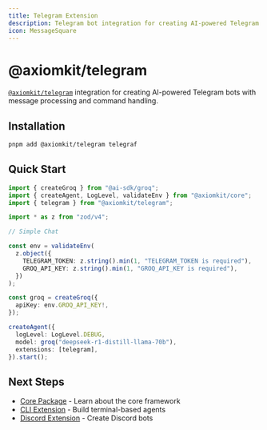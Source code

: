 ```yaml
---
title: Telegram Extension
description: Telegram bot integration for creating AI-powered Telegram bots
icon: MessageSquare
---
```


# @axiomkit/telegram
[`@axiomkit/telegram`](https://github.com/AxiomKit/axiomkit/tree/main/packages/telegram)
integration for creating AI-powered Telegram bots with message processing and command handling.

## Installation

```bash
pnpm add @axiomkit/telegram telegraf
```

## Quick Start

```typescript 
import { createGroq } from "@ai-sdk/groq";
import { createAgent, LogLevel, validateEnv } from "@axiomkit/core";
import { telegram } from "@axiomkit/telegram";

import * as z from "zod/v4";

// Simple Chat

const env = validateEnv(
  z.object({
    TELEGRAM_TOKEN: z.string().min(1, "TELEGRAM_TOKEN is required"),
    GROQ_API_KEY: z.string().min(1, "GROQ_API_KEY is required"),
  })
);

const groq = createGroq({
  apiKey: env.GROQ_API_KEY!,
});

createAgent({
  logLevel: LogLevel.DEBUG,
  model: groq("deepseek-r1-distill-llama-70b"),
  extensions: [telegram],
}).start();

```

## Next Steps

- [Core Package](/docs/packages/core) - Learn about the core framework
- [CLI Extension](/docs/packages/cli) - Build terminal-based agents
- [Discord Extension](/docs/packages/discord) - Create Discord bots

